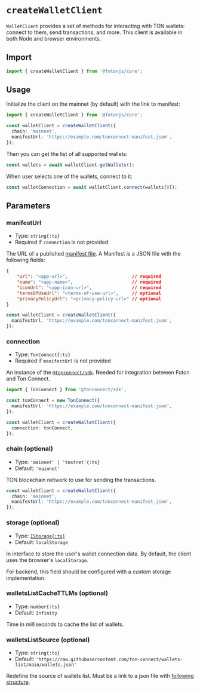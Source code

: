 # `createWalletClient`

`WalletClient` provides a set of methods for interacting with TON wallets: connect to them, send transactions, and more.
This client is available in both Node and browser environments.

## Import

```ts
import { createWalletClient } from '@fotonjs/core';
```

## Usage

Initialize the client on the mainnet (by default) with the link to manifest:

```ts
import { createWalletClient } from '@fotonjs/core';

const walletClient = createWalletClient({
  chain: 'mainnet',
  manifestUrl: 'https://example.com/tonconnect-manifest.json',
});
```

Then you can get the list of all supported wallets:

```ts
const wallets = await walletClient.getWallets();
```

When user selects one of the wallets, connect to it:

```ts
const walletConnection = await walletClient.connect(wallets[0]);
```

## Parameters

### manifestUrl
- Type: `string{:ts}`
- Required if `connection` is not provided

The URL of a published [manifest file](https://docs.ton.org/develop/dapps/ton-connect/manifest). A Manifest is a JSON file with the following fields:

```json
{
    "url": "<app-url>",                        // required
    "name": "<app-name>",                      // required
    "iconUrl": "<app-icon-url>",               // required
    "termsOfUseUrl": "<terms-of-use-url>",     // optional
    "privacyPolicyUrl": "<privacy-policy-url>" // optional
}
```

```ts {2}
const walletClient = createWalletClient({
  manifestUrl: 'https://example.com/tonconnect-manifest.json',
});
```

### connection
- Type: `TonConnect{:ts}`
- Required if `manifestUrl` is not provided

An instance of the [`@tonconnect/sdk`](https://www.npmjs.com/package/@tonconnect/sdk). Needed for integration between Foton and Ton Connect.

```ts
import { TonConnect } from '@tonconnect/sdk';

const tonConnect = new TonConnect({
  manifestUrl: 'https://example.com/tonconnect-manifest.json',
});

const walletClient = createWalletClient({
  connection: tonConnect,
});
```

### chain (optional)
- Type: `'mainnet' | 'testnet'{:ts}`
- Default: `'mainnet'`

TON blockchain network to use for sending the transactions.

```ts {2}
const walletClient = createWalletClient({
  chain: 'mainnet',
  manifestUrl: 'https://example.com/tonconnect-manifest.json',
});
```

### storage (optional)
- Type: [`IStorage{:ts}`](https://ton-connect.github.io/sdk/interfaces/_tonconnect_sdk.IStorage.html)
- Default: `localStorage`

In interface to store the user's wallet connection data. By default, the client uses the browser's `localStorage`.

For backend, this field should be configured with a custom storage implementation.

### walletsListCacheTTLMs (optional)
- Type: `number{:ts}`
- Default: `Infinity`

Time in milliseconds to cache the list of wallets.

### walletsListSource (optional)
- Type: `string{:ts}`
- Default: `'https://raw.githubusercontent.com/ton-connect/wallets-list/main/wallets.json'`

Redefine the source of wallets list. Must be a link to a json file with [following structure](https://github.com/ton-connect/wallets-list).
